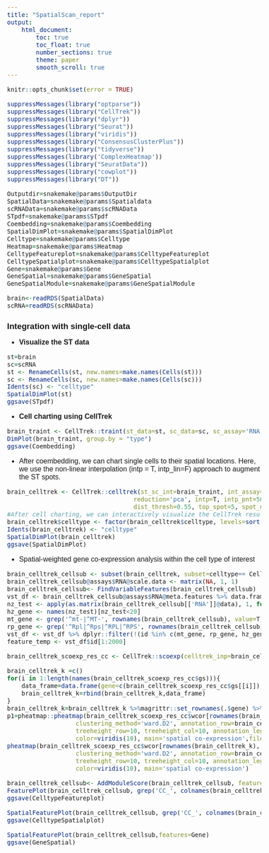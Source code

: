 ---
title: "SpatialScan_report"
output:
    html_document:
        toc: true
        toc_float: true
        number_sections: true
        theme: paper
        smooth_scroll: true
---

<style type="text/css">
    #header{
        text-align: center;
    }
    body{
  font-family: Helvetica;
  font-size: 12pt;
}
/* Headers */
h1,h2,h3,h4,h5,h6{
  font-size: 14pt;
}
</style>

```{r setup, include=FALSE}
knitr::opts_chunk$set(error = TRUE)
```
```{r , echo=FALSE, message=F,warning=FALSE,error=F}

suppressMessages(library("optparse"))
suppressMessages(library("CellTrek"))
suppressMessages(library("dplyr"))
suppressMessages(library("Seurat"))
suppressMessages(library("viridis"))
suppressMessages(library("ConsensusClusterPlus"))
suppressMessages(library("tidyverse"))
suppressMessages(library('ComplexHeatmap'))
suppressMessages(library("SeuratData"))
suppressMessages(library("cowplot"))
suppressMessages(library("DT"))

Outputdir=snakemake@params$OutputDir
SpatialData=snakemake@params$Spatialdata
scRNAData=snakemake@params$scRNAData
STpdf=snakemake@params$STpdf
Coembedding=snakemake@params$Coembedding
SpatialDimPlot=snakemake@params$SpatialDimPlot
Celltype=snakemake@params$Celltype
Heatmap=snakemake@params$Heatmap
CelltypeFeatureplot=snakemake@params$CelltypeFeatureplot
CelltypeSpatialplot=snakemake@params$CelltypeSpatialplot
Gene=snakemake@params$Gene
GeneSpatial=snakemake@params$GeneSpatial
GeneSpatialModule=snakemake@params$GeneSpatialModule
```

```{r , echo=FALSE, message=F,warning=FALSE,error=F}
brain<-readRDS(SpatialData)
scRNA=readRDS(scRNAData)
```

## Integration with single-cell data

* **Visualize the ST data**

```{r , echo=FALSE, message=F,warning=FALSE}
st=brain
sc=scRNA
st <- RenameCells(st, new.names=make.names(Cells(st)))
sc <- RenameCells(sc, new.names=make.names(Cells(sc)))
Idents(sc) <- "celltype"
SpatialDimPlot(st)
ggsave(STpdf)
```

* **Cell charting using CellTrek**

```{r , echo=FALSE, message=F,warning=FALSE}
brain_traint <- CellTrek::traint(st_data=st, sc_data=sc, sc_assay='RNA', cell_names='celltype')
DimPlot(brain_traint, group.by = "type")
ggsave(Coembedding)
```

- After coembedding, we can chart single cells to their spatial locations. Here, we use the non-linear interpolation (intp = T, intp_lin=F) approach to augment the ST spots.

```{r , echo=FALSE, message=F,warning=FALSE}
brain_celltrek <- CellTrek::celltrek(st_sc_int=brain_traint, int_assay='traint', sc_data=sc, sc_assay = 'RNA', 
                                   reduction='pca', intp=T, intp_pnt=5000, intp_lin=F, nPCs=30, ntree=1000, 
                                   dist_thresh=0.55, top_spot=5, spot_n=5, repel_r=20, repel_iter=20, keep_model=T)$celltrek
#After cell charting, we can interactively visualize the CellTrek result using celltrek_vis
brain_celltrek$celltype <- factor(brain_celltrek$celltype, levels=sort(unique(brain_celltrek$celltype)))
Idents(brain_celltrek) <- "celltype"
SpatialDimPlot(brain_celltrek)
ggsave(SpatialDimPlot)
```

- Spatial-weighted gene co-expression analysis within the cell type of interest

```{r , echo=FALSE, message=F,warning=FALSE}
brain_celltrek_cellsub <- subset(brain_celltrek, subset=celltype== Celltype)
brain_celltrek_cellsub@assays$RNA@scale.data <- matrix(NA, 1, 1)
brain_celltrek_cellsub<- FindVariableFeatures(brain_celltrek_cellsub)
vst_df <- brain_celltrek_cellsub@assays$RNA@meta.features %>% data.frame %>% mutate(id=rownames(.))
nz_test <- apply(as.matrix(brain_celltrek_cellsub[['RNA']]@data), 1, function(x) mean(x!=0)*100)
hz_gene <- names(nz_test)[nz_test<20]
mt_gene <- grep('^mt-|^MT-', rownames(brain_celltrek_cellsub), value=T)
rp_gene <- grep('^Rpl|^Rps|^RPL|^RPS', rownames(brain_celltrek_cellsub), value=T)
vst_df <- vst_df %>% dplyr::filter(!(id %in% c(mt_gene, rp_gene, hz_gene))) %>% arrange(., -vst.variance.standardized)
feature_temp <- vst_df$id[1:2000]

brain_celltrek_scoexp_res_cc <- CellTrek::scoexp(celltrek_inp=brain_celltrek_cellsub, assay='RNA', approach='cc', sigm=140, avg_cor_min=.4, zero_cutoff=3, min_gen=40, max_gen=400)

brain_celltrek_k =c()
for(i in 1:length(names(brain_celltrek_scoexp_res_cc$gs))){
    data_frame=data.frame(gene=c(brain_celltrek_scoexp_res_cc$gs[[i]]), G=names(brain_celltrek_scoexp_res_cc$gs)[i])
    brain_celltrek_k=rbind(brain_celltrek_k,data_frame)
}
brain_celltrek_k=brain_celltrek_k %>%magrittr::set_rownames(.$gene) %>% dplyr::select(-1)
p1=pheatmap::pheatmap(brain_celltrek_scoexp_res_cc$wcor[rownames(brain_celltrek_k), rownames(brain_celltrek_k)], 
                   clustering_method='ward.D2', annotation_row=brain_celltrek_k, show_rownames=F, show_colnames=F, 
                   treeheight_row=10, treeheight_col=10, annotation_legend = T, fontsize=8,
                   color=viridis(10), main='spatial co-expression',filename=Heatmap)
pheatmap(brain_celltrek_scoexp_res_cc$wcor[rownames(brain_celltrek_k), rownames(brain_celltrek_k)], 
                   clustering_method='ward.D2', annotation_row=brain_celltrek_k, show_rownames=F, show_colnames=F, 
                   treeheight_row=10, treeheight_col=10, annotation_legend = T, fontsize=8,
                   color=viridis(10), main='spatial co-expression')
```

```{r , echo=FALSE, message=F,warning=FALSE}
brain_celltrek_cellsub<- AddModuleScore(brain_celltrek_cellsub, features=brain_celltrek_scoexp_res_cc$gs, name='CC_', nbin=10, ctrl=50, seed=42)
FeaturePlot(brain_celltrek_cellsub, grep('CC_', colnames(brain_celltrek_cellsub@meta.data), value=T))
ggsave(CelltypeFeatureplot)
```

```{r , echo=FALSE, message=F,warning=FALSE}
SpatialFeaturePlot(brain_celltrek_cellsub, grep('CC_', colnames(brain_celltrek_cellsub@meta.data), value=T))
ggsave(CelltypeSpatialplot)
```

```{r , echo=FALSE, message=F,warning=FALSE}
SpatialFeaturePlot(brain_celltrek_cellsub,features=Gene)
ggsave(GeneSpatial)
```
